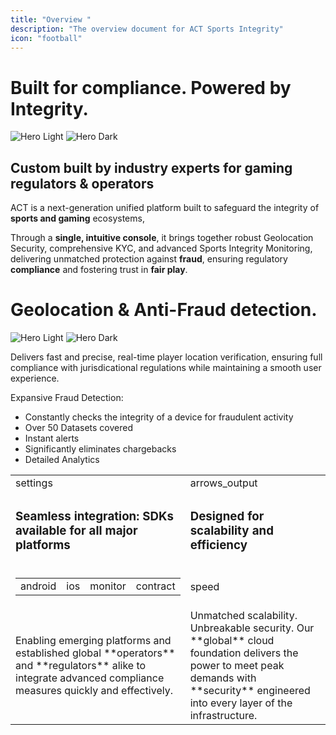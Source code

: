 ```yaml
---
title: "Overview "
description: "The overview document for ACT Sports Integrity"
icon: "football"
---
```


# Built for compliance. Powered by Integrity.



<img
  className="block dark:hidden"
  src="/images/SI-pic1-light.png"
  alt="Hero Light"
/>
<img
  className="hidden dark:block"
  src="/images/SI-pic1-dark.png"
  alt="Hero Dark"
/>

## Custom built by industry experts for gaming regulators & operators

ACT is a next-generation unified platform built to safeguard the integrity of **sports and gaming** ecosystems,

Through a **single, intuitive console**, it brings together robust Geolocation Security, comprehensive KYC, and advanced Sports Integrity Monitoring, delivering unmatched protection against **fraud**, ensuring regulatory **compliance** and fostering trust in **fair play**.

# Geolocation & Anti-Fraud detection.

<img
  className="block dark:hidden"
  src="/images/SI-pic2-light.png"
  alt="Hero Light"
/>
<img
  className="hidden dark:block"
  src="/images/SI-pic2-dark.png"
  alt="Hero Dark"
/>

Delivers fast and precise, real-time player location verification, ensuring full compliance with jurisdicational regulations while maintaining a smooth user experience.

Expansive Fraud Detection:
- Constantly checks the integrity of a device for fraudulent activity
- Over 50 Datasets covered
- Instant alerts
- Significantly eliminates chargebacks
- Detailed Analytics

<link rel="stylesheet" href="https://fonts.googleapis.com/css2?family=Material+Symbols+Outlined:opsz,wght,FILL,GRAD@20..48,100..700,0..1,-50..200" />

<table>
  <tr>
    <td width="50%"><span class="material-symbols-outlined">settings</span></td>
    <td width="50%"><span class="material-symbols-outlined">arrows_output</span></td>
  </tr>
  <tr>
    <td valign="top">
      <h3>Seamless integration: SDKs available for all major platforms</h3>
    </td>
    <td valign="top">
      <h3>Designed for scalability and efficiency</h3>
    </td>
  </tr>

  <tr>
    <td>
      <table class="fullwidth">
        <tr>
          <td><span class="material-symbols-outlined">android</span></td>
          <td><span class="material-symbols-outlined">ios</span></td>
          <td><span class="material-symbols-outlined">monitor</span></td>
          <td><span class="material-symbols-outlined">contract</span></td>
        </tr>
      </table>
    </td>
    <td><span class="material-symbols-outlined">speed</span></td>
  </tr>

  <tr>
    <td>Enabling emerging platforms and established global **operators** and **regulators** alike to integrate advanced compliance measures quickly and effectively.</td>
    <td>Unmatched scalability. Unbreakable security. Our **global** cloud foundation delivers the power to meet peak demands with **security** engineered into every layer of the infrastructure.</td>
  </tr>
  
</table>

